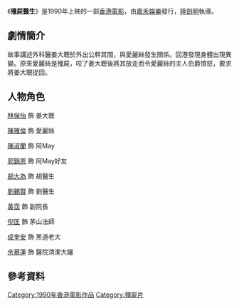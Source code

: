 {{Unreferenced|time=2016-06-25T19:31:30+00:00}}
{{Infobox film
| name          = 殭屍醫生
| original_name = 
| image         = 
| image_size    = 
| caption       = 
| film name     = 
| sec-title     = 
| director      = [[陸劍明|陸劍明]]
| producer      = 
| producer_2    = 
| 動作指導      = 
| writer        = 
| screenplay    = 
| story         = 
| based_on      = 
| narrator      = 
| production_supervisor = 
| starring      = 
| music         = 
| maintheme     = 
| endtheme      = 
| cinematography = 
| editing       = 
| effect        = 
| studio        = 
| runtime       = 
| country       = {{英屬香港電影產地}}
| language      = [[粵語|粵語]]
| released      = 
| distributor   = 
| issue_date    = 
| sarft_id      = 
| budget        = 
| gross         = 
| preceded_by   = 
| followed_by   = 
| cn_name       = 
| hk_name       = 
| mo_name       = 
| tw_name       = 
| sg_name       = 
| my_name       = 
| website       = 
}}

《'''殭屍醫生'''》是1990年上映的一部[[香港電影|香港電影]]，由[[橙天嘉禾|嘉禾娛樂]]發行，[[陸劍明|陸劍明]]執導。

==劇情簡介==
故事講述外科醫姜大聰於外出公幹其間，與愛麗絲發生關係。回港發現身體出現異變。原來愛麗絲是殭屍，咬了姜大聰後將其放走而令愛麗絲的主人伯爵憤怒，要求將姜大聰捉回。
==人物角色==
[[林保怡|林保怡]] 飾 姜大聰

[[陳雅倫|陳雅倫]] 飾 愛麗絲

[[陳淑蘭|陳淑蘭]] 飾 阿May

[[郭錦恩|郭錦恩]] 飾 阿May好友

[[胡大為|胡大為]] 飾 胡醫生

[[劉錫賢|劉錫賢]] 飾 劉醫生

[[黃霑|黃霑]] 飾 副院長

[[倪匡|倪匡]] 飾 茅山法師

[[成奎安|成奎安]] 飾 黑道老大

[[余慕蓮|余慕蓮]] 飾 醫院清潔大嬸

== 參考資料 ==
{{reflist}}

{{殭屍片系列}}
{{HK-movie-stub}}
[[Category:1990年香港電影作品|Category:1990年香港電影作品]]
[[Category:殭屍片|Category:殭屍片]]